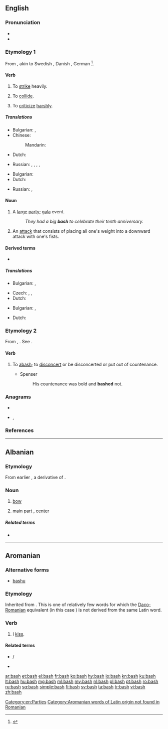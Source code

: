 {{also|Bash}}
==English==

===Pronunciation===
* {{IPA|/bæʃ/|lang=en}}
* {{rhymes|æʃ|lang=en}}

===Etymology 1===
From {{etyl|non|en}}, akin to Swedish {{m|sv|basa||to baste, whip, lash, flog}}, Danish {{m|da|baske||to beat, strike, cudgel}}, German {{m|de|patschen||to slap}}<ref>{{R:ODS online|baske}}</ref>.

====Verb====
{{en-verb|es}}

# To [[strike]] heavily.
#: {{ux|en|He '''bashed''' himself against the door.}}
#: {{ux|en|The thugs kept '''bashing''' the [[cower]]ing victim.}}
# To [[collide]].
#: {{ux|en|Don't '''bash''' into me with that [[shopping trolley]].}}
# To [[criticize]] [[harsh]]ly.
#: {{ux|en|He '''bashed''' my [[idea]]s.}}

=====Translations=====
{{trans-top|to strike}}
* Bulgarian: {{t+|bg|фрасвам}}, {{t+|bg|удрям}}
* Chinese:
*: Mandarin: {{t+|cmn|揍|tr=zòu|sc=Hani}}
* Dutch: {{t+|nl|neerslagen}}
{{trans-mid}}
* Russian: {{t+|ru|колоти́ть|impf}}, {{t+|ru|поколоти́ть|pf}}, {{t+|ru|бить|impf}}, {{t+|ru|поби́ть|pf}}, {{t+|ru|изби́ть|pf}}
{{trans-bottom}}

{{trans-see|collide}}

{{trans-top|to criticize}}
* Bulgarian: {{t+|bg|критикувам}}
* Dutch: {{t+|nl|kritiseren}}
{{trans-mid}}
* Russian: {{t+|ru|критикова́ть|impf}}, {{t+|ru|раскритикова́ть|pf}}
{{trans-bottom}}

====Noun====
{{en-noun|es}}

# A [[large]] [[party]]; [[gala]] event.
#: ''They had a big '''bash''' to celebrate their tenth anniversary.''
# An [[attack]] that consists of placing all one's weight into a downward attack with one's fists.

====Derived terms====
* {{l|en|bashment}}

=====Translations=====
{{trans-top|gala}}
* Bulgarian: {{t|bg|фрасване|n}}, {{t|bg|[[юмрук|юмручен]] [[удар]]|m}}
{{trans-mid}}
* Czech: {{t|cs|raut|m}}, {{t+|cs|recepce|f}}, {{t+|cs|banket|m}}
* Dutch: {{t|nl|gala bal|n}}
{{trans-bottom}}

{{trans-top|an attack}}
* Bulgarian: {{t|bg|фрасване|n}}, {{t|bg|[[юмрук|юмручен]] [[удар]]|m}}
{{trans-mid}}
* Dutch: {{t+|nl|neerslagen|n}}
{{trans-bottom}}

===Etymology 2===
From {{etyl|ang|en}} {{m|ang|baschen}}, {{m|ang|baissen}}. See {{m|en|abash}}.

====Verb====
{{en-verb|bashes|bashing|bashed}}

# {{lb|en|obsolete|transitive}} To [[abash]]; to [[disconcert]] or be disconcerted or put out of countenance.
#* Spenser
#*: His countenance was bold and '''bashed''' not.

{{Webster 1913}}

===Anagrams===
* {{l|en|bahs}}
* {{l|en|habs}}, {{l|en|Habs}}

===References===
<references/>
[[Category:en:Parties]]

----

==Albanian==

===Etymology===
From earlier {{m|sq|*balsha}}, a derivative of {{m|sq|ballë}}.

===Noun===
{{sq-noun|m|bashë|bashi|bashët}}

# {{lb|sq|nautical}} [[bow]] {{qualifier|of ship}}
# [[main]] [[part]] {{qualifier|of something}}, [[center]] {{qualifier|of room or chamber}}

=====Related terms=====
* {{l|sq|ballë}}

----

==Aromanian==

===Alternative forms===
* [[bashu]]

===Etymology===
Inherited from {{etyl|la|rup}} {{m|la|bāsiō||I [[kiss]]}}. This is one of relatively few words for which the [[Daco-Romanian]] equivalent (in this case {{m|ro|săruta}}) is not derived from the same Latin word.

===Verb===
{{head|rup|verb|past participle|bãshatã}}

# I [[kiss]].

====Related terms====
* {{l|rup|bãshari}}/{{l|rup|bãshare}}
* {{l|rup|bãshat}}

[[Category:Aromanian words of Latin origin not found in Romanian]]

[[ar:bash]]
[[et:bash]]
[[el:bash]]
[[fr:bash]]
[[ko:bash]]
[[hy:bash]]
[[io:bash]]
[[kn:bash]]
[[ku:bash]]
[[lt:bash]]
[[hu:bash]]
[[mg:bash]]
[[ml:bash]]
[[my:bash]]
[[nl:bash]]
[[pl:bash]]
[[pt:bash]]
[[ro:bash]]
[[ru:bash]]
[[sq:bash]]
[[simple:bash]]
[[fi:bash]]
[[sv:bash]]
[[ta:bash]]
[[tr:bash]]
[[vi:bash]]
[[zh:bash]]